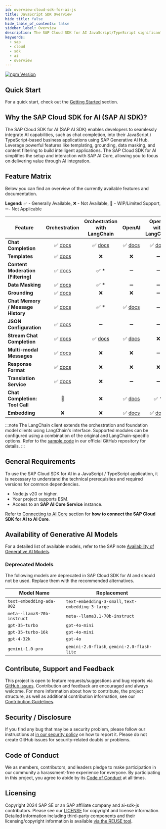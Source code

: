 ```yaml
---
id: overview-cloud-sdk-for-ai-js
title: JavaScript SDK Overview
hide_title: false
hide_table_of_contents: false
sidebar_label: Overview
description: The SAP Cloud SDK for AI JavaScript/TypeScript significantly simplifies extending and developing an application with SAP Business Technology Platform
keywords:
  - sap
  - cloud
  - sdk
  - ai
  - overview
---
```



[![npm Version](https://img.shields.io/npm/v/%40sap-ai-sdk%2Fai-api?color=dark-green)](https://www.npmjs.com/org/sap-ai-sdk)

## Quick Start

For a quick start, check out the [Getting Started](getting-started) section.

## Why the SAP Cloud SDK for AI (SAP AI SDK)?

The SAP Cloud SDK for AI (SAP AI SDK) enables developers to seamlessly integrate AI capabilities, such as chat completion, into their JavaScript / TypeScript-based business applications using SAP Generative AI Hub.
Leverage powerful features like templating, grounding, data masking, and content filtering to build intelligent applications.
The SAP Cloud SDK for AI simplifies the setup and interaction with SAP AI Core, allowing you to focus on delivering value through AI integration.

## Feature Matrix

Below you can find an overview of the currently available features and documentation.

**Legend:** ✅ - Generally Available, ❌ - Not Available, 🔧 - WIP/Limited Support, ➖- Not Applicable

| Feature                            |                                                     Orchestration                                                      |                              Orchestration with LangChain                               |                                                  OpenAI                                                   |                              OpenAI with LangChain                               |
| ---------------------------------- | :--------------------------------------------------------------------------------------------------------------------: | :-------------------------------------------------------------------------------------: | :-------------------------------------------------------------------------------------------------------: | :------------------------------------------------------------------------------: |
| **Chat Completion**                |               ✅ [docs](https://sap.github.io/ai-sdk/docs/js/orchestration/chat-completion#quick-start)                | ✅ [docs](https://sap.github.io/ai-sdk/docs/js/langchain/orchestration#chat-completion) | ✅ [docs](https://sap.github.io/ai-sdk/docs/js/foundation-models/openai/chat-completion#making-requests)  | ✅ [docs](https://sap.github.io/ai-sdk/docs/js/langchain/openai#chat-completion) |
| **Templates**                      |                ✅ [docs](https://sap.github.io/ai-sdk/docs/js/orchestration/chat-completion#templating)                |                                           ❌                                            |                                                    ❌                                                     |                                        ➖                                        |
| **Content Moderation (Filtering)** |            ✅ [docs](https://sap.github.io/ai-sdk/docs/js/orchestration/chat-completion#content-filtering)             |                                          ✅ \*                                          |                                                    ➖                                                     |                                        ➖                                        |
| **Data Masking**                   |               ✅ [docs](https://sap.github.io/ai-sdk/docs/js/orchestration/chat-completion#data-masking)               |                                          ✅ \*                                          |                                                    ➖                                                     |                                        ➖                                        |
| **Grounding**                      |                ✅ [docs](https://sap.github.io/ai-sdk/docs/js/orchestration/chat-completion#grounding)                 |                                           ❌                                            |                                                    ❌                                                     |                                        ➖                                        |
| **Chat Memory / Message History**  |             ✅ [docs](https://sap.github.io/ai-sdk/docs/js/orchestration/chat-completion#message-history)              |                                          ✅ \*                                          | ✅ [docs](https://sap.github.io/ai-sdk/docs/js/foundation-models/openai/chat-completion#message-history)  |                                        ➖                                        |
| **JSON Configuration**             | ✅ [docs](https://sap.github.io/ai-sdk/docs/js/orchestration/chat-completion#use-json-configuration-from-ai-launchpad) |                                           ➖                                            |                                                    ➖                                                     |                                        ➖                                        |
| **Stream Chat Completion**         |                ✅ [docs](https://sap.github.io/ai-sdk/docs/js/orchestration/chat-completion#streaming)                 |    ✅ [docs](https://sap.github.io/ai-sdk/docs/js/langchain/orchestration#streaming)    |    ✅ [docs](https://sap.github.io/ai-sdk/docs/js/foundation-models/openai/chat-completion#streaming)     |                                        ❌                                        |
| **Multi-modal Messages**           |            ✅ [docs](https://sap.github.io/ai-sdk/docs/js/orchestration/chat-completion#image-recognition)             |                                           ❌                                            |                                                    ❌                                                     |                                        ➖                                        |
| **Response Format**                |             ✅ [docs](https://sap.github.io/ai-sdk/docs/js/orchestration/chat-completion#response-format)              |                                           ❌                                            |                                                    ❌                                                     |                                        ❌                                        |
| **Translation Service**            |               ✅ [docs](https://sap.github.io/ai-sdk/docs/js/orchestration/chat-completion#translation)                |                                           ❌                                            |                                                    ➖                                                     |                                        ➖                                        |
| **Chat Completion: Tool Call**     |                                                           🔧                                                           |                                           ❌                                            | ✅ [docs](https://sap.github.io/ai-sdk/docs/js/foundation-models/openai/chat-completion#function-calling) |                                      ✅ \*                                       |
| **Embedding**                      |                                                           ❌                                                           |                                           ❌                                            |    ✅ [docs](https://sap.github.io/ai-sdk/docs/js/foundation-models/openai/embedding#making-requests)     |    ✅ [docs](https://sap.github.io/ai-sdk/docs/js/langchain/openai#embedding)    |

:::note
The LangChain client extends the orchestration and foundation model clients using LangChain's interface.
Supported modules can be configured using a combination of the original and LangChain-specific options.
Refer to the [sample code](https://github.com/SAP/ai-sdk-js/tree/main/sample-code) in our official GitHub repository for details.
:::

## General Requirements

To use the SAP Cloud SDK for AI in a JavaScript / TypeScript application, it is necessary to understand the technical prerequisites and required versions for common dependencies.

- Node.js v20 or higher.
- Your project supports ESM.
- Access to an **SAP AI Core Service** instance.

Refer to [Connecting to AI Core](connecting-to-ai-core) section for **how to connect the SAP Cloud SDK for AI to AI Core**.

## Availability of Generative AI Models

For a detailed list of available models, refer to the SAP note [Availability of Generative AI Models](https://me.sap.com/notes/3437766).

### Deprecated Models

The following models are deprecated in SAP Cloud SDK for AI and should not be used.
Replace them with the recommended alternatives.

| Model Name                  | Replacement                                        |
| --------------------------- | -------------------------------------------------- |
| `text-embedding-ada-002`    | `text-embedding-3-small`, `text-embedding-3-large` |
| `meta--llama3-70b-instruct` | `meta--llama3.1-70b-instruct`                      |
| `gpt-35-turbo`              | `gpt-4o-mini`                                      |
| `gpt-35-turbo-16k`          | `gpt-4o-mini`                                      |
| `gpt-4-32k`                 | `gpt-4o`                                           |
| `gemini-1.0-pro`            | `gemini-2.0-flash`, `gemini-2.0-flash-lite`        |

## Contribute, Support and Feedback

This project is open to feature requests/suggestions and bug reports via [GitHub issues](https://github.com/SAP/ai-sdk-js/issues).
Contribution and feedback are encouraged and always welcome.
For more information about how to contribute, the project structure, as well as additional contribution information, see our [Contribution Guidelines](https://github.com/SAP/ai-sdk-js/blob/main/CONTRIBUTING.md).

## Security / Disclosure

If you find any bug that may be a security problem, please follow our instructions at [in our security policy](https://github.com/SAP/ai-sdk-js/security/policy) on how to report it.
Please do not create GitHub issues for security-related doubts or problems.

## Code of Conduct

We as members, contributors, and leaders pledge to make participation in our community a harassment-free experience for everyone.
By participating in this project, you agree to abide by its [Code of Conduct](https://github.com/SAP/.github/blob/main/CODE_OF_CONDUCT.md) at all times.

## Licensing

Copyright 2024 SAP SE or an SAP affiliate company and ai-sdk-js contributors.
Please see our [LICENSE](https://github.com/SAP/ai-sdk-js/blob/main/LICENSE) for copyright and license information.
Detailed information including third-party components and their licensing/copyright information is available [via the REUSE tool](https://api.reuse.software/info/github.com/SAP/ai-sdk-js).
